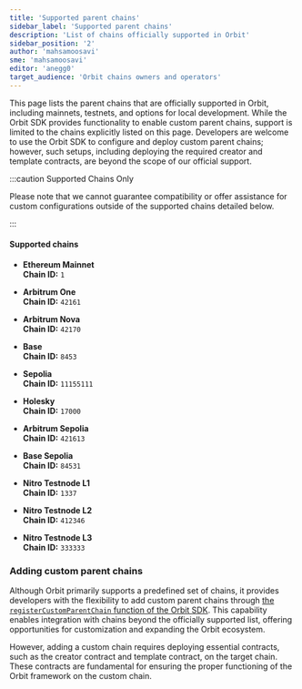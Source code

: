 ```yaml
---
title: 'Supported parent chains'
sidebar_label: 'Supported parent chains'
description: 'List of chains officially supported in Orbit'
sidebar_position: '2'
author: 'mahsamoosavi'
sme: 'mahsamoosavi'
editor: 'anegg0'
target_audience: 'Orbit chains owners and operators'
---
```


This page lists the parent chains that are officially supported in Orbit, including mainnets, testnets, and options for local development. While the Orbit SDK provides functionality to enable custom parent chains, support is limited to the chains explicitly listed on this page. Developers are welcome to use the Orbit SDK to configure and deploy custom parent chains; however, such setups, including deploying the required creator and template contracts, are beyond the scope of our official support.

:::caution Supported Chains Only

Please note that we cannot guarantee compatibility or offer assistance for custom configurations outside of the supported chains detailed below.

:::

#### Supported chains

<div class="chain-cards">

- **Ethereum Mainnet**  
  **Chain ID:** `1`

- **Arbitrum One**  
  **Chain ID:** `42161`

- **Arbitrum Nova**  
  **Chain ID:** `42170`

- **Base**  
  **Chain ID:** `8453`

- **Sepolia**  
  **Chain ID:** `11155111`

- **Holesky**  
  **Chain ID:** `17000`

- **Arbitrum Sepolia**  
  **Chain ID:** `421613`

- **Base Sepolia**  
  **Chain ID:** `84531`

- **Nitro Testnode L1**  
  **Chain ID:** `1337`

- **Nitro Testnode L2**  
  **Chain ID:** `412346`

- **Nitro Testnode L3**  
  **Chain ID:** `333333`

</div>

### Adding custom parent chains

Although Orbit primarily supports a predefined set of chains, it provides developers with the flexibility to add custom parent chains through [the `registerCustomParentChain` function of the Orbit SDK](https://github.com/OffchainLabs/arbitrum-orbit-sdk/blob/729facd4d50156d7a84cf1204552c900eb86655c/src/chains.ts#L102). This capability enables integration with chains beyond the officially supported list, offering opportunities for customization and expanding the Orbit ecosystem.

However, adding a custom chain requires deploying essential contracts, such as the creator contract and template contract, on the target chain. These contracts are fundamental for ensuring the proper functioning of the Orbit framework on the custom chain.
